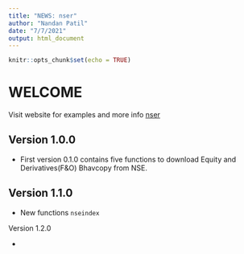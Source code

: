 ---
title: "NEWS: nser"
author: "Nandan Patil"
date: "7/7/2021"
output: html_document
---

```{r setup, include=FALSE}
knitr::opts_chunk$set(echo = TRUE)
```

# WELCOME

Visit website for examples and more info [nser](https://nandp1.github.io/nser/)

## Version 1.0.0

* First version 0.1.0 contains five functions to download Equity and Derivatives(F&O) Bhavcopy from NSE. 

## Version 1.1.0

* New functions ```nseindex```

Version 1.2.0

* 
